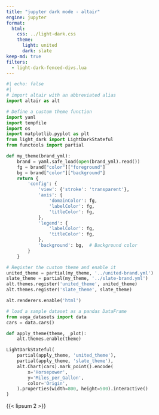 ```yaml
---
title: "jupyter dark mode - altair"
engine: jupyter
format:
  html:
    css: ../light-dark.css
    theme:
      light: united
      dark: slate
keep-md: true
filters:
  - light-dark-fenced-divs.lua
---
```


```python
#| echo: false
#|
# import altair with an abbreviated alias
import altair as alt

# Define a custom theme function
import yaml
import tempfile
import os
import matplotlib.pyplot as plt
from light_dark import LightDarkStateful
from functools import partial

def my_theme(brand_yml):
    brand = yaml.safe_load(open(brand_yml).read())
    fg = brand["color"]["foreground"]
    bg = brand["color"]["background"]
    return {
        'config': {
            'view': {'stroke': 'transparent'},
            'axis': {
                'domainColor': fg,
                'labelColor': fg,
                'titleColor': fg,
            },
            'legend': {
                'labelColor': fg,
                'titleColor': fg,
            },
            'background': bg,  # Background color
        }
    }

# Register the custom theme and enable it
united_theme = partial(my_theme, '../united-brand.yml')
slate_theme = partial(my_theme, '../slate-brand.yml')
alt.themes.register('united_theme', united_theme)
alt.themes.register('slate_theme', slate_theme)

alt.renderers.enable('html')

# load a sample dataset as a pandas DataFrame
from vega_datasets import data
cars = data.cars()

def apply_theme(theme, _plot):
    alt.themes.enable(theme)

LightDarkStateful(
    partial(apply_theme, 'united_theme'),
    partial(apply_theme, 'slate_theme'),
    alt.Chart(cars).mark_point().encode(
        x='Horsepower',
        y='Miles_per_Gallon',
        color='Origin',
    ).properties(width=800, height=500).interactive()
)
```

{{< lipsum 2 >}}